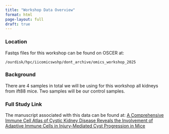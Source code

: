 ```yaml
---
title: "Workshop Data Overview"
format: html
page-layout: full 
draft: true
---
```


### Location

Fastqs files for this workshop can be found on OSCER at:

`/ourdisk/hpc/iicomicswshp/dont_archive/omics_workshop_2025`

### Background

There are 4 samples in total we will be using for this workshop all kidneys from ift88 mice. Two samples will be our control samples. 

### Full Study Link

The manuscript associated with this data can be found at: [A Comprehensive Immune Cell Atlas of Cystic Kidney Disease Reveals the Involvement of Adaptive Immune Cells in Injury-Mediated Cyst Progression in Mice](https://pmc.ncbi.nlm.nih.gov/articles/PMC8970461/#sec5){target="_blank"}

